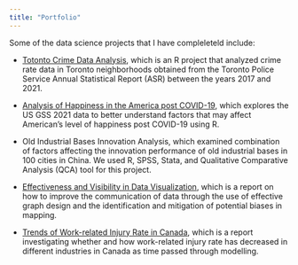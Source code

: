 ```yaml
---
title: "Portfolio"
---
```


Some of the data science projects that I have compleleteld include:

 - [Totonto Crime Data Analysis](https://github.com/MissyZhang/Crime_Data_by_Neighbourhood), which is an R project that analyzed crime rate data in Toronto neighborhoods obtained from the Toronto Police Service Annual Statistical Report (ASR) between the years 2017 and 2021.

 - [Analysis of Happiness in the America post COVID-19](https://github.com/julieenguyennn/An-Analysis-of-Happiness-in-the-America-post-COVID-19), which explores the US GSS 2021 data to better understand factors that may affect American's level of happiness post COVID-19 using R.
 
 - Old Industrial Bases Innovation Analysis, which examined combination of factors affecting the innovation performance of old industrial bases in 100 cities in China. We used R, SPSS, Stata, and Qualitative Comparative Analysis (QCA) tool for this project.
 
 - [Effectiveness and Visibility in Data Visualization](https://github.com/MissyZhang/Effectiveness-and-Visibility-in-Data-Visualization), which is a report on how to improve the communication of data through the use of effective graph design and the identification and mitigation of potential biases in mapping.
 
 
  - [Trends of Work-related Injury Rate in Canada](https://github.com/MissyZhang/occupational_injury), which is a report investigating whether and how work-related injury rate has decreased in different industries in Canada as time passed through modelling.

